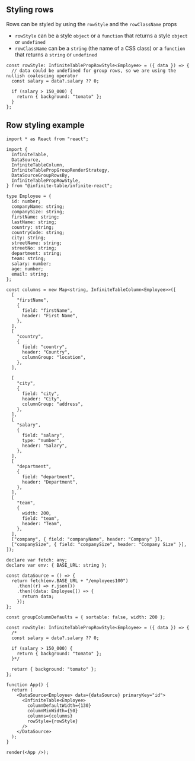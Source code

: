 ## Styling rows

Rows can be styled by using the `rowStyle` and the `rowClassName` props

- `rowStyle` can be a style `object` or a `function` that returns a style `object` or `undefined`
- `rowClassName` can be a `string` (the name of a CSS class) or a `function` that returns a `string` or `undefined`

```tsx title=defining-rowStyle
const rowStyle: InfiniteTablePropRowStyle<Employee> = ({ data }) => {
  // data could be undefined for group rows, so we are using the nullish coalescing operator
  const salary = data?.salary ?? 0;

  if (salary > 150_000) {
    return { background: "tomato" };
  }
};
```

## Row styling example

```tsx height=750 live title=Row-groups
import * as React from "react";

import {
  InfiniteTable,
  DataSource,
  InfiniteTableColumn,
  InfiniteTablePropGroupRenderStrategy,
  DataSourceGroupRowsBy,
  InfiniteTablePropRowStyle,
} from "@infinite-table/infinite-react";

type Employee = {
  id: number;
  companyName: string;
  companySize: string;
  firstName: string;
  lastName: string;
  country: string;
  countryCode: string;
  city: string;
  streetName: string;
  streetNo: string;
  department: string;
  team: string;
  salary: number;
  age: number;
  email: string;
};

const columns = new Map<string, InfiniteTableColumn<Employee>>([
  [
    "firstName",
    {
      field: "firstName",
      header: "First Name",
    },
  ],
  [
    "country",
    {
      field: "country",
      header: "Country",
      columnGroup: "location",
    },
  ],

  [
    "city",
    {
      field: "city",
      header: "City",
      columnGroup: "address",
    },
  ],
  [
    "salary",
    {
      field: "salary",
      type: "number",
      header: "Salary",
    },
  ],
  [
    "department",
    {
      field: "department",
      header: "Department",
    },
  ],
  [
    "team",
    {
      width: 200,
      field: "team",
      header: "Team",
    },
  ],
  ["company", { field: "companyName", header: "Company" }],
  ["companySize", { field: "companySize", header: "Company Size" }],
]);

declare var fetch: any;
declare var env: { BASE_URL: string };

const dataSource = () => {
  return fetch(env.BASE_URL + "/employees100")
    .then((r) => r.json())
    .then((data: Employee[]) => {
      return data;
    });
};

const groupColumnDefaults = { sortable: false, width: 200 };

const rowStyle: InfiniteTablePropRowStyle<Employee> = ({ data }) => {
  /*
  const salary = data?.salary ?? 0;

  if (salary > 150_000) {
    return { background: "tomato" };
  }*/

  return { background: "tomato" };
};

function App() {
  return (
    <DataSource<Employee> data={dataSource} primaryKey="id">
      <InfiniteTable<Employee>
        columnDefaultWidth={130}
        columnMinWidth={50}
        columns={columns}
        rowStyle={rowStyle}
      />
    </DataSource>
  );
}

render(<App />);
```
